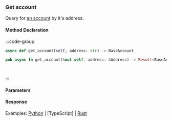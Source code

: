 ### Get account

Query for [an account](https://github.com/cosmos/cosmos-sdk/tree/main/x/auth#account-1) by it's address.

#### Method Declaration

:::code-group

```python [Python]
async def get_account(self, address: str) -> BaseAccount
```

```rust [Rust]
pub async fn get_account(&mut self, address: &Address) -> Result<BaseAccount, Error>
```

```typescript [TypeScript]
```

```url [API]
```

:::

#### Parameters


#### Response

Examples: [Python] | [TypeScript] | [Rust]

[Python]:https://github.com/dydxprotocol/v4-clients/blob/3e8c7e1b960291b7ef273962d374d9934a5c4d33/v4-client-py-v2/examples/basic_adder.py#L159
[Rust]: https://github.com/dydxprotocol/v4-clients/blob/3e8c7e1b960291b7ef273962d374d9934a5c4d33/v4-client-rs/client/examples/wallet.rs#L89
